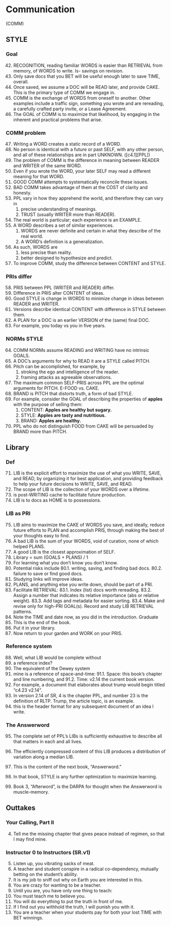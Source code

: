 
# Communication

(COMM)

## STYLE  
### Goal  

42.	RECOGNITION, reading familiar WORDS is easier than RETRIEVAL from 
memory, of WORDS to write. Is- savings on revision.
43.	Only save docs that you BET will be useful enough later to save TIME, 
overall.
44.	Once saved, we assume a DOC will be READ later, and provide CAKE. 
This is the primary type of COMM we engage in.
45.	COMM is the exchange of WORDS from oneself to another. Other 
examples include a traffic sign, something you wrote and are 
rereading, a carefully crafted party invite, or a Lease Agreement.
46.	The GOAL of COMM is to maximize that likelihood, by engaging in the 
inherent and practical problems that arise.

### COMM problem  
47.	Writing a WORD creates a static record of a WORD. 
48.	No person is identical with a future or past SELF, with any other 
person, and all of these relationships are in part UNKNOWN. ([c4.1][PPL])
49. The problem of COMM is the difference in meaning between READER 
and WRITER of the same WORD. 
50.	Even if you wrote the WORD, your later SELF may read a different 
meaning for that WORD. 
51.	GOOD COMM attempts to systematically reconcile these issues. 
52.	BAD COMM takes advantage of them at the COST of clarity and 
honesty.
53.	PPL vary in how they apprehend the world, and therefore they can vary in 
    1.	precise understanding of meanings.
    2.	TRUST (usually WRITER more than READER). 
54.	The real world is particular; each experience is an EXAMPLE. 
55.	A WORD describes a set of similar experiences. 
     1.	WORDS are never definite and certain in what they describe of the real world.
     2.	A WORD's definition is a generalization. 
56.	As such, WORDS are 
     1.	less precise than reality.
     2.	better designed to hypothesize and predict.
57.	To improve COMM, study the difference between CONTENT and STYLE.

### PRIs differ

58.	PRIS between PPL (WRITER and READER) differ.
59.	Difference in PRIS alter CONTENT of ideas.
60.	Good STYLE is change in WORDS to minimize change in ideas between 
READER and WRITER.
61.	Versions describe identical CONTENT with difference in STYLE between them. 
62.	A PLAN for a DOC is an earlier VERSION of the (same) final DOC.
63.	For example, you today vs you in five years.

### NORMs STYLE  

64.	COMM NORMs assume READING and WRITING have no intrinsic GOALS. 
65.	A DOC's arguments for why to READ it are a STYLE called PITCH. 
66.	Pitch can be accomplished, for example, by
    1.	stroking the ego and intelligence of the reader.
    2.	framing attacks as agreeable observations.
67.	The maximum common SELF-PRIS across PPL are the optimal 
arguments for PITCH. E-FOOD vs. CAKE.
68.	BRAND is PITCH that distorts truth, a form of bad STYLE.
69. For example, consider the GOAL of describing the properties of __apples __ with the purpose of selling them:  
    1. CONTENT: __Apples are healthy but sugary. __  
    2. STYLE: __Apples are tasty and nutritious. __  
    3. BRAND: __Apples are healthy.__  
70.	PPL who do not distinguish FOOD from CAKE will be persuaded by BRAND more than PITCH.

## Library

### Def  
71.	LIB is the explicit effort to maximize the use of what you WRITE, SAVE, 
and READ, by organizing it for best application, and providing feedback 
to help your future decisions to WRITE, SAVE, and READ.
72.	The scope of LIB is the collection of your WORDS over a lifetime. 
73.	is post-WRITING cache to facilitate future production.
74.	LIB is to docs as HOME is to possessions.

### LIB as PRI  

75.	LIB aims to maximize the CAKE of WORDS you save, and ideally, 
reduce future efforts to PLAN and accomplish PRIS, through making 
the best of your thoughts easy to find.
76.	A bad LIB is the sum of your WORDS, void of curation, none of which 
helped PLANS.
77.	A good LIB is the closest approximation of SELF.
78.	Library = sum (GOALS + PLANS) / 1
79.	For learning what you don't know you don't know.
80.	Potential risks include 
80.1.	writing, saving, and finding bad docs. 
80.2.	failure to save or find good docs.
81.	Studying links will improve ideas.
82.	PLANS, and anything else you write down, should be part of a PRI.
83.	Facilitate RETRIEVAL: 
83.1.	Index (list) docs worth rereading. 
83.2.	Assign a number that indicates its relative importance (abs or 
relative weight). 
83.3.	Add tags and metadata for easier sorting.
83.4.	Make and revise only for high-PRI GOAL(s). Record and study LIB 
RETRIEVAL patterns.
84.	Note the TIME and date now, as you did in the introduction.
Graduate
85.	This is the end of the book. 
86.	Put it in your library.
87.	Now return to your garden and WORK on your PRIS.

### Reference system  
88. Well, what LIB would be complete without
89. a reference index? 
90. The equivalent of the Dewey system
91. mine is a reference of space-and-time:
91.1. Space: this book's chapter and line numbering, and
91.2. Time: v2.14 the current book version.
92. For example, a document that elaborates about trump would begin titled "c4.23 v2.14".
93. In version 2.14 of SR, 4 is the chapter PPL, and number 23 is the definition of RLTP. Trump, the article topic, is an example.
94. this is the header format for any subsequent document of an idea I write.

### The Answerword

95. The complete set of PPL's LIBs is sufficiently exhaustive to describe all that matters in each and all lives. 
96. The efficiently compressed content of this LIB produces a distribution of variation along a median LIB. 
97. This is the content of the next book, "Answerword."
98. In that book, STYLE is any further optimization to maximize learning.

99. Book 3, "Afterword", is the DARPA for thought when the Answerword is muscle-memory.

## Outtakes


### Your Calling, Part II 

4.	Tell me the missing chapter
that gives peace instead of regimen,
so that I may find mine.

###  Instructor 0 to Instructors (SR.v1)

5.	Listen up, you vibrating sacks of meat.
6.	A teacher and student conspire in a radical co-dependency, mutually betting on 
the student's ability. 
7.	It is my job to sniff out why on Earth you are interested in this.
8.	You are crazy for wanting to be a teacher. 
9.	Until you are, you have only one thing to teach: 
10.	You must teach me to believe you.
11.	You will do everything to put the truth in front of me.
12.	If I find out you withhold the truth, I will punish you with it.
13.	You are a teacher when your students pay for both your lost TIME with BET winnings.


